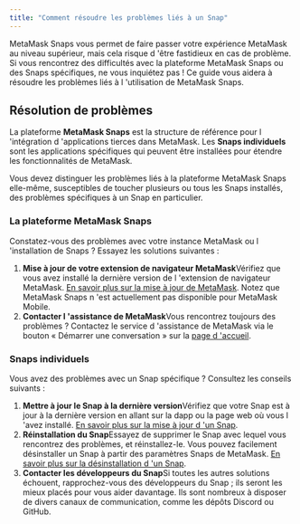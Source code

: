 ```yaml
---
title: "Comment résoudre les problèmes liés à un Snap"
---
```


MetaMask Snaps vous permet de faire passer votre expérience MetaMask au niveau supérieur, mais cela risque d 'être fastidieux en cas de problème. Si vous rencontrez des difficultés avec la plateforme MetaMask Snaps ou des Snaps spécifiques, ne vous inquiétez pas ! Ce guide vous aidera à résoudre les problèmes liés à l 'utilisation de MetaMask Snaps.

## Résolution de problèmes

La plateforme **MetaMask Snaps** est la structure de référence pour l 'intégration d 'applications tierces dans MetaMask. Les **Snaps individuels** sont les applications spécifiques qui peuvent être installées pour étendre les fonctionnalités de MetaMask.

Vous devez distinguer les problèmes liés à la plateforme MetaMask Snaps elle-même, susceptibles de toucher plusieurs ou tous les Snaps installés, des problèmes spécifiques à un Snap en particulier.

### La plateforme MetaMask Snaps

Constatez-vous des problèmes avec votre instance MetaMask ou l 'installation de Snaps ? Essayez les solutions suivantes :

1. **Mise à jour de votre extension de navigateur MetaMask**Vérifiez que vous avez installé la dernière version de l 'extension de navigateur MetaMask. [En savoir plus sur la mise à jour de MetaMask](/managing-my-wallet/using-metamask/how-to-update-the-version-of-metamask). Notez que MetaMask Snaps n 'est actuellement pas disponible pour MetaMask Mobile.
2. **Contacter l 'assistance de MetaMask**Vous rencontrez toujours des problèmes ? Contactez le service d 'assistance de MetaMask via le bouton « Démarrer une conversation » sur la [page d 'accueil](https://support.metamask.io/hc).

### Snaps individuels

Vous avez des problèmes avec un Snap spécifique ? Consultez les conseils suivants :

1. **Mettre à jour le Snap à la dernière version**Vérifiez que votre Snap est à jour à la dernière version en allant sur la dapp ou la page web où vous l 'avez installé. [En savoir plus sur la mise à jour d 'un Snap](/metamask-snaps/how-to-update-a-snap).
2. **Réinstallation du Snap**Essayez de supprimer le Snap avec lequel vous rencontrez des problèmes, et réinstallez-le. Vous pouvez facilement désinstaller un Snap à partir des paramètres Snaps de MetaMask. [En savoir plus sur la désinstallation d 'un Snap](/metamask-snaps/how-to-uninstall-a-snap).
3. **Contacter les développeurs du Snap**Si toutes les autres solutions échouent, rapprochez-vous des développeurs du Snap ; ils seront les mieux placés pour vous aider davantage. Ils sont nombreux à disposer de divers canaux de communication, comme les dépôts Discord ou GitHub.
